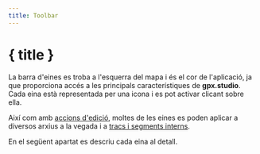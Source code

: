 ```yaml
---
title: Toolbar
---
```


<script lang="ts">

    onMount(() => {
        currentTool.set(Tool.ROUTING);
    });

    onDestroy(() => {
        currentTool.set(null);
    });
</script>

# { title }

La barra d'eines es troba a l'esquerra del mapa i és el cor de l'aplicació, ja que proporciona accés a les principals característiques de **gpx.studio**.
Cada eina està representada per una icona i es pot activar clicant sobre ella.

<div class="flex flex-row justify-center text-foreground">
    <div>
        <Toolbar class="border rounded-md shadow-lg" />
    </div>
</div>

Així com amb [accions d'edició](./menu/edit), moltes de les eines es poden aplicar a diversos arxius a la vegada i a [tracs i segments interns](./gpx).

En el següent apartat es descriu cada eina al detall.
